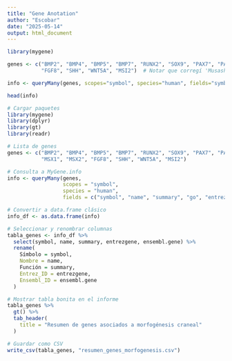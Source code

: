 ```yaml
---
title: "Gene Anotation"
author: "Escobar"
date: "2025-05-14"
output: html_document
---
```


```r
library(mygene)

genes <- c("BMP2", "BMP4", "BMP5", "BMP7", "RUNX2", "SOX9", "PAX7", "PAX9", "MSX1", "MSX2",
           "FGF8", "SHH", "WNT5A", "MSI2")  # Notar que corregí 'Musashi-2' a 'MSI2'

info <- queryMany(genes, scopes="symbol", species="human", fields="symbol,name,summary,go,entrezgene,ensembl")

head(info)

```

```r
# Cargar paquetes
library(mygene)
library(dplyr)
library(gt)
library(readr)

# Lista de genes
genes <- c("BMP2", "BMP4", "BMP5", "BMP7", "RUNX2", "SOX9", "PAX7", "PAX9", 
           "MSX1", "MSX2", "FGF8", "SHH", "WNT5A", "MSI2")

# Consulta a MyGene.info
info <- queryMany(genes,
                  scopes = "symbol",
                  species = "human",
                  fields = c("symbol", "name", "summary", "go", "entrezgene", "ensembl"))

# Convertir a data.frame clásico
info_df <- as.data.frame(info)

# Seleccionar y renombrar columnas
tabla_genes <- info_df %>%
  select(symbol, name, summary, entrezgene, ensembl.gene) %>%
  rename(
    Símbolo = symbol,
    Nombre = name,
    Función = summary,
    Entrez_ID = entrezgene,
    Ensembl_ID = ensembl.gene
  )

# Mostrar tabla bonita en el informe
tabla_genes %>%
  gt() %>%
  tab_header(
    title = "Resumen de genes asociados a morfogénesis craneal"
  )

# Guardar como CSV
write_csv(tabla_genes, "resumen_genes_morfogenesis.csv")

```

